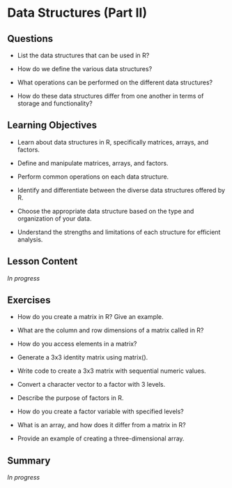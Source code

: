 # Data Structures (Part II) {#sec-data-structure-2}

## Questions

- List the data structures that can be used in R?

- How do we define the various data structures?

- What operations can be performed on the different data structures?

- How do these data structures differ from one another in terms of storage and functionality?

## Learning Objectives

- Learn about data structures in R, specifically matrices, arrays, and factors.

- Define and manipulate matrices, arrays, and factors.

- Perform common operations on each data structure.

- Identify and differentiate between the diverse data structures offered by R.

- Choose the appropriate data structure based on the type and organization of your data.

- Understand the strengths and limitations of each structure for efficient analysis.

## Lesson Content

*In progress*

## Exercises

- How do you create a matrix in R? Give an example.

- What are the column and row dimensions of a matrix called in R?

- How do you access elements in a matrix?

- Generate a 3x3 identity matrix using matrix().

- Write code to create a 3x3 matrix with sequential numeric values.

- Convert a character vector to a factor with 3 levels.

- Describe the purpose of factors in R.

- How do you create a factor variable with specified levels?

- What is an array, and how does it differ from a matrix in R?

- Provide an example of creating a three-dimensional array.

## Summary

*In progress*
